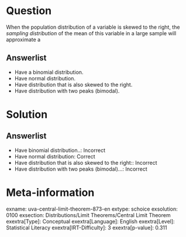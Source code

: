 Question
========

When the population distribution of a variable is skewed to the right, the *sampling distribution* of the mean of this variable in a large sample will approximate a

Answerlist
----------

* Have a binomial distribution.
* Have normal distribution.
* Have distribution that is also skewed to the right.
* Have distribution with two peaks (bimodal).

Solution
========

Answerlist
----------

* Have binomial distribution..: Incorrect
* Have normal distribution: Correct
* Have distribution that is also skewed to the right:: Incorrect
* Have distribution with two peaks (bimodal)...: Incorrect

Meta-information
================
exname: uva-central-limit-theorem-873-en
extype: schoice
exsolution: 0100
exsection: Distributions/Limit Theorems/Central Limit Theorem
exextra[Type]: Conceptual
exextra[Language]: English
exextra[Level]: Statistical Literacy
exextra[IRT-Difficulty]: 3
exextra[p-value]: 0.311
